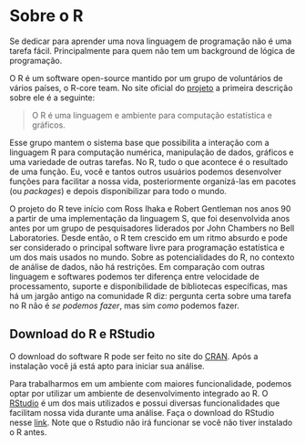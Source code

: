 # Sobre o R {-}

Se dedicar para aprender uma nova linguagem de programação não é uma tarefa fácil. Principalmente para quem não tem um background de lógica de programação.

O R é um software open-source mantido por um grupo de voluntários de vários países, o R-core team. No site oficial do [projeto](https://www.r-project.org/) a primeira descrição sobre ele é a seguinte:

> O R é uma linguagem e ambiente para computação estatística e gráficos.

Esse grupo mantem o sistema base que possibilita a interação com a linguagem R para computação numérica, manipulação de dados, gráficos e uma variedade de outras tarefas. No R, tudo o que acontece é o resultado de uma função. Eu, você e tantos outros usuários podemos desenvolver funções para facilitar a nossa vida, posteriormente organizá-las em pacotes (ou *packages*) e depois disponibilizar para todo o mundo.

O projeto do R teve início com Ross Ihaka e Robert Gentleman nos anos 90 a partir de uma implementação da linguagem S, que foi desenvolvida anos antes por um grupo de pesquisadores liderados por John Chambers no Bell Laboratories. Desde então, o R tem crescido em um ritmo absurdo e pode ser considerado o principal software livre para programação estatística e um dos mais usados no mundo. Sobre as potencialidades do R, no contexto de análise de dados, não há restrições. Em comparação com outras linguagem e softwares podemos ter diferença entre velocidade de processamento, suporte e disponibilidade de bibliotecas específicas, mas há um jargão antigo na comunidade R diz: pergunta certa sobre uma tarefa no R não é *se podemos fazer*, mas sim *como* podemos fazer.


## Download do R e RStudio {-}

O download do software R pode ser feito no site do [CRAN](https://cran.r-project.org/). Após a instalação você já está apto para iniciar sua análise.

Para trabalharmos em um ambiente com maiores funcionalidade, podemos optar por utilizar um ambiente de desenvolvimento integrado ao R. O [RStudio](https://www.rstudio.com/) é um dos mais utilizados e possui diversas funcionalidades que facilitam nossa vida durante uma análise. Faça o download do RStudio nesse [link](https://www.rstudio.com/products/rstudio/download/). Note que o Rstudio não irá funcionar se você não tiver instalado o R antes.
